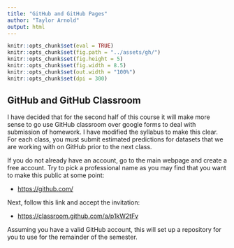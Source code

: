 ```yaml
---
title: "GitHub and GitHub Pages"
author: "Taylor Arnold"
output: html
---
```


```r
knitr::opts_chunk$set(eval = TRUE)
knitr::opts_chunk$set(fig.path = "../assets/gh/")
knitr::opts_chunk$set(fig.height = 5)
knitr::opts_chunk$set(fig.width = 8.5)
knitr::opts_chunk$set(out.width = "100%")
knitr::opts_chunk$set(dpi = 300)
```

## GitHub and GitHub Classroom

I have decided that for the second half of this course it
will make more sense to go use GitHub classroom over google
forms to deal with submission of homework. I have modified
the syllabus to make this clear. For each class, you must
submit estimated predictions for datasets that we are working
with on GitHub prior to the next class. 

If you do not already have an account, go to the main webpage and create a
free account. Try to pick a professional name as you may find that you want
to make this public at some point:

- [https://github.com/](https://github.com/)

Next, follow this link and accept the invitation:

- [https://classroom.github.com/a/p1kW2tFv](https://classroom.github.com/a/p1kW2tFv)

Assuming you have a valid GitHub account, this will set up a
repository for you to use for the remainder of the semester.




